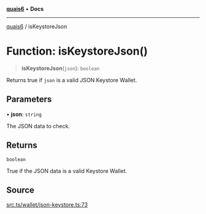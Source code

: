 [**quais6**](../README.md) • **Docs**

***

[quais6](../globals.md) / isKeystoreJson

# Function: isKeystoreJson()

> **isKeystoreJson**(`json`): `boolean`

Returns true if `json` is a valid JSON Keystore Wallet.

## Parameters

• **json**: `string`

The JSON data to check.

## Returns

`boolean`

True if the JSON data is a valid Keystore Wallet.

## Source

[src.ts/wallet/json-keystore.ts:73](https://github.com/dominant-strategies/quais-6.js/blob/aca1855329c3946c627ab7f16ac5304cea7d20c5/src.ts/wallet/json-keystore.ts#L73)
